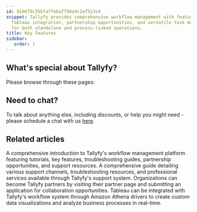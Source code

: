 ```yaml
---
id: 81b6f9c35bfa7febaf794a9c2ef513c4
snippet: Tallyfy provides comprehensive workflow management with features like tutorials,
  Tableau integration, partnership opportunities, and versatile task management capabilities
  for both standalone and process-linked operations.
title: Key Features
sidebar:
   order: 1
---
```


## What's special about Tallyfy?

Please browse through these pages:



<PageTree />


## Need to chat?

To talk about anything else, including discounts, or help you might need - please schedule a chat with us [here](https://tallyfy.com/booking/).


## Related articles
<CardGrid>
<LinkTitleCard header="<b>Pro > Getting Started</b>" href="/products/pro/tutorials/" > A comprehensive introduction to Tallyfy's workflow management platform featuring tutorials, key features, troubleshooting guides, partnership opportunities, and support resources. </LinkTitleCard>
<LinkTitleCard header="<b>Miscellaneous > Support</b>" href="/products/pro/miscellaneous/support/" > A comprehensive guide detailing various support channels, troubleshooting resources, and professional services available through Tallyfy's support system. </LinkTitleCard>
<LinkTitleCard header="<b>Miscellaneous > Become a Tallyfy Partner</b>" href="/products/pro/miscellaneous/how-can-i-become-a-tallyfy-partner/" > Organizations can become Tallyfy partners by visiting their partner page and submitting an application for collaboration opportunities. </LinkTitleCard>
<LinkTitleCard header="<b>Analytics > Tableau</b>" href="/products/pro/integrations/analytics/tableau/" > Tableau can be integrated with Tallyfy's workflow system through Amazon Athena drivers to create custom data visualizations and analyze business processes in real-time. </LinkTitleCard>
</CardGrid>